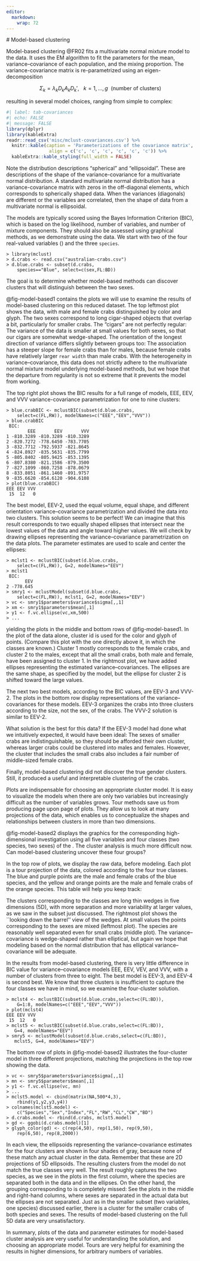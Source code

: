 ```yaml
---
editor: 
  markdown: 
    wrap: 72
---
```


\index{cluster analysis!model-based} \# Model-based clustering

Model-based clustering @FR02 fits a multivariate normal mixture model to
the data. It uses the EM algorithm to fit the parameters for the mean,
variance--covariance of each population, and the mixing proportion. The
variance-covariance matrix is re-parametrized using an
eigen-decomposition

$$
\Sigma_k = \lambda_kD_kA_kD_k', ~~~k=1, \dots, g ~~\mbox{(number of clusters)}
$$

\noindent resulting in several model choices, ranging from simple to
complex:

```r
#| label: tab-covariances
#| echo: FALSE
#| message: FALSE
library(dplyr)
library(kableExtra)
readr::read_csv('misc/mclust-covariances.csv') %>%
  knitr::kable(caption = 'Parameterizations of the covariance matrix',
                align = c('c', 'c', 'c', 'c', 'c', 'c')) %>%
  kableExtra::kable_styling(full_width = FALSE)
```

\noindent Note the distribution descriptions "spherical" and "ellipsoidal". These are descriptions of the shape of the variance-covariance for a multivariate normal distribution. A standard multivariate normal distribution has a variance-covariance matrix with zeros in the off-diagonal elements, which corresponds to spherically
shaped data. When the variances (diagonals) are different or the variables are correlated, then the shape of data from a multivariate normal is ellipsoidal.

\index{Bayes Information Criterion (BIC)}

The models are typically scored using the Bayes Information Criterion (BIC), which is based on the log likelihood, number of variables, and number of mixture components. They should also be assessed using graphical methods, as we demonstrate using the \Data{penguins} data. We start with two of the four real-valued variables () and the three `species`.

    > library(mclust)
    > d.crabs <- read.csv("australian-crabs.csv")
    > d.blue.crabs <- subset(d.crabs,
        species=="Blue", select=c(sex,FL:BD))

\noindent The goal is to determine whether model-based methods can
discover clusters that will distinguish between the two sexes.

```{=html}
<!--
% Figure 6 -- too large for the page, but maybe it can just
%   be reduced in the R code.
\begin{figure*}[htbp]
\centerline{\includegraphics[width=4.5in]{chap-clust/mclust.pdf}}
\caption[Model-based clustering of a reduced set of \Data{Australian
Crabs}]{Model-based clustering of a reduced set of \Data{Australian
Crabs}.  A scatterplot {\bf (top left)} shows the data with values of
\Vbl{sex} labeled.  A plot of the BIC values for the full range of
models {\bf (top right)} shows that the best model organizes the cases
into two clusters using EEV parametrization.  We label the cases by
cluster for the best model {\bf (middle left)}.  The remaining three
plots include ellipses representing the variance--covariance estimates
of the three best models, EEV-2 {\bf (middle right)}, EEV-3 {\bf
(bottom left)}, and VVV-2 {\bf (bottom right)}.}
\label{model-based1}
\end{figure*}
-->
```
@fig-model-based1 contains the plots we will use to examine the results
of model-based clustering on this reduced dataset. The top leftmost plot
shows the data, with male and female crabs distinguished by color and
glyph. The two sexes correspond to long cigar-shaped objects that
overlap a bit, particularly for smaller crabs. The "cigars" are not
perfectly regular: The variance of the data is smaller at small values
for both sexes, so that our cigars are somewhat wedge-shaped. The
orientation of the longest direction of variance differs slightly
between groups too: The association has a steeper slope for female crabs
than for males, because female crabs have relatively larger `rear width`
than male crabs. With the heterogeneity in variance--covariance, this
data does not strictly adhere to the multivariate normal mixture model
underlying model-based methods, but we hope that the departure from
regularity is not so extreme that it prevents the model from working.

The top right plot shows the BIC results for a full range of models,
EEE, EEV, and VVV variance-covariance parametrization for one to nine
clusters:

    > blue.crabBIC <- mclustBIC(subset(d.blue.crabs,
        select=c(FL,RW)), modelNames=c("EEE","EEV","VVV"))
    > blue.crabBIC
     BIC:
            EEE       EEV       VVV
    1 -810.3289 -810.3289 -810.3289
    2 -820.7272 -778.6450 -783.7705
    3 -832.7712 -792.5937 -821.8645
    4 -824.8927 -835.5631 -835.7799
    5 -805.8402 -805.9425 -853.1395
    6 -807.8380 -821.1586 -879.3500
    7 -827.1099 -860.7258 -878.0679
    8 -833.8051 -861.1460 -891.9757
    9 -835.6620 -854.6120 -904.6108
    > plot(blue.crabBIC)
    EEE EEV VVV 
     15  12   0 

\noindent  The best model, EEV-2, used the equal volume, equal shape,
and different orientation variance--covariance parametrization and
divided the data into two clusters. This solution seems to be perfect!
We can imagine that this result corresponds to two equally shaped
ellipses that intersect near the lowest values of the data and angle
toward higher values. We will check by drawing ellipses representing the
variance--covariance parametrization on the data plots. The parameter
estimates are used to scale and center the ellipses:

    > mclst1 <- mclustBIC(subset(d.blue.crabs,
        select=c(FL,RW)), G=2, modelNames="EEV")
    > mclst1
     BIC:
           EEV
    2 -778.645
    > smry1 <- mclustModel(subset(d.blue.crabs,
        select=c(FL,RW)), mclst1, G=2, modelNames="EEV")
    > vc <- smry1$parameters$variance$sigma[,,1]
    > xm <- smry1$parameters$mean[,1]
    > y1 <- f.vc.ellipse(vc,xm,500)
    > ...

\noindent yielding the plots in the middle and bottom rows of
@fig-model-based1. In the plot of the data alone, cluster id is used for
the color and glyph of points. (Compare this plot with the one directly
above it, in which the classes are known.) Cluster 1 mostly corresponds
to the female crabs, and cluster 2 to the males, except that all the
small crabs, both male and female, have been assigned to cluster 1. In
the rightmost plot, we have added ellipses representing the estimated
variance--covariances. The ellipses are the same shape, as specified by
the model, but the ellipse for cluster 2 is shifted toward the large
values.

The next two best models, according to the BIC values, are EEV-3 and
VVV-2. The plots in the bottom row display representations of the
variance--covariances for these models. EEV-3 organizes the crabs into
three clusters according to the size, not the sex, of the crabs. The
VVV-2 solution is similar to EEV-2.

What solution is the best for this data? If the EEV-3 model had done
what we intuitively expected, it would have been ideal: The sexes of
smaller crabs are indistinguishable, so they should be afforded their
own cluster, whereas larger crabs could be clustered into males and
females. However, the cluster that includes the small crabs also
includes a fair number of middle-sized female crabs.

Finally, model-based clustering did not discover the true gender
clusters. Still, it produced a useful and interpretable clustering of
the crabs.

Plots are indispensable for choosing an appropriate cluster model. It is
easy to visualize the models when there are only two variables but
increasingly difficult as the number of variables grows. Tour methods
save us from producing page upon page of plots. They allow us to look at
many projections of the data, which enables us to conceptualize the
shapes and relationships between clusters in more than two dimensions.

@fig-model-based2 displays the graphics for the corresponding
high-dimensional investigation using all five variables and four classes
(two species, two sexes) of the \Data{Australian Crabs}. The cluster
analysis is much more difficult now. Can model-based clustering uncover
these four groups?

In the top row of plots, we display the raw data, before modeling. Each
plot is a tour projection of the data, colored according to the four
true classes. The blue and purple points are the male and female crabs
of the blue species, and the yellow and orange points are the male and
female crabs of the orange species. This table will help you keep track:

```{=html}
<!--
\begin{center}
\begin{tabular}{l@{\hspace{.1in}}l@{\hspace{.1in}}l} \hline
\T \B & Male & Female \\ \hline
\T Blue Species & blue rectangles & purple circles \\ 
\B Orange Species & yellow circles & orange rectangles \\\hline
\end{tabular}
\end{center}
-->
```
The clusters corresponding to the classes are long thin wedges in five
dimensions (5D), with more separation and more variability at larger
values, as we saw in the subset just discussed. The rightmost plot shows
the \`\`looking down the barrel'' view of the wedges. At small values
the points corresponding to the sexes are mixed (leftmost plot). The
species are reasonably well separated even for small crabs (middle
plot). The variance--covariance is wedge-shaped rather than elliptical,
but again we hope that modeling based on the normal distribution that
has elliptical variance--covariance will be adequate.

```{=html}
<!--
% Figure 7
\begin{figure*}[htbp]
\centerline{{\includegraphics[width=1.5in]{chap-clust/crabs7.pdf}}
 {\includegraphics[width=1.5in]{chap-clust/crabs9.pdf}}
 {\includegraphics[width=1.5in]{chap-clust/crabs11.pdf}}}
\smallskip
\centerline{{\includegraphics[width=1.5in]{chap-clust/crabs8.pdf}}
 {\includegraphics[width=1.5in]{chap-clust/crabs10.pdf}}
 {\includegraphics[width=1.5in]{chap-clust/crabs12.pdf}}}
\caption[Comparing the \Data{Australian Crabs} data with results of
model-based clustering]{Comparing the \Data{Australian Crabs} data
with results of model-based clustering using all variables.  Compare
the tour projections of the 5D data {\bf (top row)} with the 5D ellipses
corresponding to the variance--covariance in the four-cluster model
{\bf (bottom row)}. The ellipses of the four clusters do not match the four
known groups in the data.}
\label{model-based2}
\end{figure*}
-->
```
In the results from model-based clustering, there is very little
difference in BIC value for variance--covariance models EEE, EEV, VEV,
and VVV, with a number of clusters from three to eight. The best model
is EEV-3, and EEV-4 is second best. We know that three clusters is
insufficient to capture the four classes we have in mind, so we examine
the four-cluster solution.

    > mclst4 <- mclustBIC(subset(d.blue.crabs,select=c(FL:BD)),
        G=1:8, modelNames=c("EEE","EEV","VVV"))
    > plot(mclst4)
    EEE EEV VVV 
     15  12   0 
    > mclst5 <- mclustBIC(subset(d.blue.crabs,select=c(FL:BD)), 
       G=4, modelNames="EEV")
    > smry5 <- mclustModel(subset(d.blue.crabs,select=c(FL:BD)), 
       mclst5, G=4, modelNames="EEV")

The bottom row of plots in @fig-model-based2 illustrates the
four-cluster model in three different projections, matching the
projections in the top row showing the data.

    > vc <- smry5$parameters$variance$sigma[,,1]
    > mn <- smry5$parameters$mean[,1]
    > y1 <- f.vc.ellipse(vc, mn)
    > ...
    > mclst5.model <- cbind(matrix(NA,500*4,3),
        rbind(y1,y2,y3,y4))
    > colnames(mclst5.model) <-
        c("Species","Sex","Index","FL","RW","CL","CW","BD")
    > d.crabs.model <- rbind(d.crabs, mclst5.model)
    > gd <- ggobi(d.crabs.model)[1]
    > glyph_color(gd) <- c(rep(4,50), rep(1,50), rep(9,50), 
        rep(6,50), rep(8,2000))

\noindent In each view, the ellipsoids representing the
variance--covariance estimates for the four clusters are shown in four
shades of gray, because none of these match any actual cluster in the
data. Remember that these are 2D projections of 5D ellipsoids. The
resulting clusters from the model do not match the true classes very
well. The result roughly captures the two species, as we see in the
plots in the first column, where the species are separated both in the
data and in the ellipses. On the other hand, the grouping corresponding
to \Vbl{sex} is completely missed: See the plots in the middle and
right-hand columns, where sexes are separated in the actual data but the
ellipses are not separated. Just as in the smaller subset (two
variables, one species) discussed earlier, there is a cluster for the
smaller crabs of both species and sexes. The results of model-based
clustering on the full 5D data are very unsatisfactory.

In summary, plots of the data and parameter estimates for model-based
cluster analysis are very useful for understanding the solution, and
choosing an appropriate model. Tours are very helpful for examining the
results in higher dimensions, for arbitrary numbers of variables.

\index{cluster analysis!self-organizing maps (SOM)}
